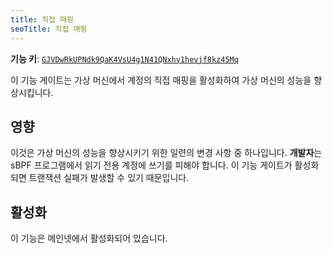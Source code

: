 ```yaml
---
title: 직접 매핑
seoTitle: 직접 매핑
---
```


**기능 키**:
[`GJVDwRkUPNdk9QaK4VsU4g1N41QNxhy1hevjf8kz45Mq`](https://explorer.solana.com/address/GJVDwRkUPNdk9QaK4VsU4g1N41QNxhy1hevjf8kz45Mq)

이 기능 게이트는 가상 머신에서 계정의 직접 매핑을 활성화하여 가상 머신의 성능을
향상시킵니다.

## 영향

이것은 가상 머신의 성능을 향상시키기 위한 일련의 변경 사항 중 하나입니다.
**개발자**는 sBPF 프로그램에서 읽기 전용 계정에 쓰기를 피해야 합니다. 이 기능
게이트가 활성화되면 트랜잭션 실패가 발생할 수 있기 때문입니다.

## 활성화

이 기능은 메인넷에서 활성화되어 있습니다.
